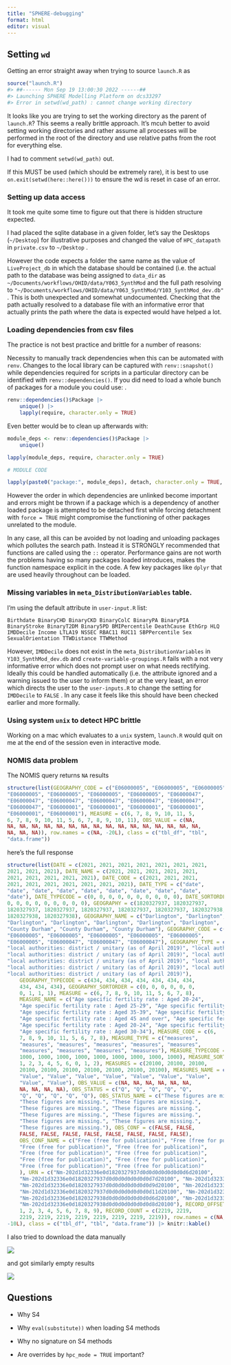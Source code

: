 ```yaml
---
title: "SPHERE-debugging"
format: html
editor: visual
---
```


## Setting `wd`

Getting an error straight away when trying to source `launch.R` as

```r
source("launch.R")
#> ##------ Mon Sep 19 13:00:30 2022 ------##
#> Launching SPHERE Modelling Platform on dcs33297
#> Error in setwd(wd_path) : cannot change working directory
```

It looks like you are trying to set the working directory as the parent of `launch.R`? This seems a really brittle approach. It's mcuh better to avoid setting working directories and rather assume all processes will be performed in the root of the directory and use relative paths from the root for everything else.

I had to comment `setwd(wd_path)` out.

If this MUST be used (which should be extremely rare), it is best to use `on.exit(setwd(here::here()))` to ensure the wd is reset in case of an error.

### Setting up data access

It took me quite some time to figure out that there is hidden structure expected.

I had placed the sqlite database in a given folder, let's say the Desktops (`~/Desktop`) for illustrative purposes and changed the value of `HPC_datapath` in `private.csv` to `~/Desktop` .

However the code expects a folder the same name as the value of `LiveProject_db` in which the database should be contained (i.e. the actual path to the database was being assigned to `data_dir` as `~/Documents/workflows/OHID/data/Y063_SynthMod` and the full path resolving to `"~/Documents/workflows/OHID/data/Y063_SynthMod/Y103_SynthMod_dev.db"` . This is both unexpected and somewhat undocumented. Checking that the path actually resolved to a database file with an informative error that actually prints the path where the data is expected would have helped a lot.

### Loading dependencies from csv files

The practice is not best practice and brittle for a number of reasons:

Necessity to manually track dependencies when this can be automated with `renv`. Changes to the local library can be captured with `renv::snapshot()` while dependencies required for scripts in a particular directory can be identified with `renv::dependencies()`. If you did need to load a whole bunch of packages for a module you could use: .

```r
renv::dependencies()$Package |> 
    unique() |> 
    lapply(require, character.only = TRUE)
```

Even better would be to clean up afterwards with:

```r
module_deps <- renv::dependencies()$Package |> 
    unique() 

lapply(module_deps, require, character.only = TRUE)

# MODULE CODE

lapply(paste0("package:", module_deps), detach, character.only = TRUE, force = TRUE)
```

However the order in which dependencies are unlinked become important and errors might be thrown if a package which is a dependency of another loaded package is attempted to be detached first while forcing detachment with `force = TRUE` might compromise the functioning of other packages unrelated to the module.

In any case, all this can be avoided by not loading and unloading packages which pollutes the search path. Instead it is STRONGLY recommended that functions are called using the `::` operator. Performance gains are not worth the problems having so many packages loaded introduces, makes the function namespace explicit in the code. A few key packages like `dplyr` that are used heavily throughout can be loaded.

### Missing variables in `meta_DistributionVariables` table.

I'm using the default attribute in `user-input.R` list:

    Birthdate BinaryCHD BinaryCKD BinaryColC BinaryPA BinaryPIA BinaryStroke BinaryT2DM Binary5PD BMIPercentile DeathCause EthGrp HLQ IMDDecile Income LTLA19 NSSEC RBAC11 RUC11 SBPPercentile Sex SexualOrientation TTWDistance TTWMethod

However, `IMDDecile` does not exist in the `meta_DistributionVariables` in `Y103_SynthMod_dev.db` and `create-variable-groupings.R` fails with a not very informative error which does not prompt user on what needs rectifying. Ideally this could be handled automatically (i.e. the attribute ignored and a warning issued to the user to inform them) or at the very least, an error which directs the user to the `user-inputs.R` to change the setting for `IMDDecile` to `FALSE` . In any case it feels like this should have been checked earlier and more formally.

### Using system `unix` to detect HPC brittle

Working on a mac which evaluates to a `unix` system, `launch.R` would quit on me at the end of the session even in interactive mode.

### NOMIS data problem

The NOMIS query returns `NA` results

```r
structure(list(GEOGRAPHY_CODE = c("E06000005", "E06000005", "E06000005", 
"E06000005", "E06000005", "E06000005", "E06000005", "E06000047", 
"E06000047", "E06000047", "E06000047", "E06000047", "E06000047", 
"E06000047", "E06000001", "E06000001", "E06000001", "E06000001", 
"E06000001", "E06000001"), MEASURE = c(6, 7, 8, 9, 10, 11, 5, 
6, 7, 8, 9, 10, 11, 5, 6, 7, 8, 9, 10, 11), OBS_VALUE = c(NA, 
NA, NA, NA, NA, NA, NA, NA, NA, NA, NA, NA, NA, NA, NA, NA, NA, 
NA, NA, NA)), row.names = c(NA, -20L), class = c("tbl_df", "tbl", 
"data.frame"))
```

here's the full response

```r
structure(list(DATE = c(2021, 2021, 2021, 2021, 2021, 2021, 2021, 
2021, 2021, 2021), DATE_NAME = c(2021, 2021, 2021, 2021, 2021, 
2021, 2021, 2021, 2021, 2021), DATE_CODE = c(2021, 2021, 2021, 
2021, 2021, 2021, 2021, 2021, 2021, 2021), DATE_TYPE = c("date", 
"date", "date", "date", "date", "date", "date", "date", "date", 
"date"), DATE_TYPECODE = c(0, 0, 0, 0, 0, 0, 0, 0, 0, 0), DATE_SORTORDER = c(0, 
0, 0, 0, 0, 0, 0, 0, 0, 0), GEOGRAPHY = c(1820327937, 1820327937, 
1820327937, 1820327937, 1820327937, 1820327937, 1820327937, 1820327938, 
1820327938, 1820327938), GEOGRAPHY_NAME = c("Darlington", "Darlington", 
"Darlington", "Darlington", "Darlington", "Darlington", "Darlington", 
"County Durham", "County Durham", "County Durham"), GEOGRAPHY_CODE = c("E06000005", 
"E06000005", "E06000005", "E06000005", "E06000005", "E06000005", 
"E06000005", "E06000047", "E06000047", "E06000047"), GEOGRAPHY_TYPE = c("local authorities: district / unitary (as of April 2019)", 
"local authorities: district / unitary (as of April 2019)", "local authorities: district / unitary (as of April 2019)", 
"local authorities: district / unitary (as of April 2019)", "local authorities: district / unitary (as of April 2019)", 
"local authorities: district / unitary (as of April 2019)", "local authorities: district / unitary (as of April 2019)", 
"local authorities: district / unitary (as of April 2019)", "local authorities: district / unitary (as of April 2019)", 
"local authorities: district / unitary (as of April 2019)"), 
    GEOGRAPHY_TYPECODE = c(434, 434, 434, 434, 434, 434, 434, 
    434, 434, 434), GEOGRAPHY_SORTORDER = c(0, 0, 0, 0, 0, 0, 
    0, 1, 1, 1), MEASURE = c(6, 7, 8, 9, 10, 11, 5, 6, 7, 8), 
    MEASURE_NAME = c("Age specific fertility rate : Aged 20-24", 
    "Age specific fertility rate : Aged 25-29", "Age specific fertility rate : Aged 30-34", 
    "Age specific fertility rate : Aged 35-39", "Age specific fertility rate : Aged 40-44", 
    "Age specific fertility rate : Aged 45 and over", "Age specific fertility rate : Aged under 20", 
    "Age specific fertility rate : Aged 20-24", "Age specific fertility rate : Aged 25-29", 
    "Age specific fertility rate : Aged 30-34"), MEASURE_CODE = c(6, 
    7, 8, 9, 10, 11, 5, 6, 7, 8), MEASURE_TYPE = c("measures", 
    "measures", "measures", "measures", "measures", "measures", 
    "measures", "measures", "measures", "measures"), MEASURE_TYPECODE = c(1000, 
    1000, 1000, 1000, 1000, 1000, 1000, 1000, 1000, 1000), MEASURE_SORTORDER = c(0, 
    1, 2, 3, 4, 5, 6, 0, 1, 2), MEASURES = c(20100, 20100, 20100, 
    20100, 20100, 20100, 20100, 20100, 20100, 20100), MEASURES_NAME = c("Value", 
    "Value", "Value", "Value", "Value", "Value", "Value", "Value", 
    "Value", "Value"), OBS_VALUE = c(NA, NA, NA, NA, NA, NA, 
    NA, NA, NA, NA), OBS_STATUS = c("Q", "Q", "Q", "Q", "Q", 
    "Q", "Q", "Q", "Q", "Q"), OBS_STATUS_NAME = c("These figures are missing.", 
    "These figures are missing.", "These figures are missing.", 
    "These figures are missing.", "These figures are missing.", 
    "These figures are missing.", "These figures are missing.", 
    "These figures are missing.", "These figures are missing.", 
    "These figures are missing."), OBS_CONF = c(FALSE, FALSE, 
    FALSE, FALSE, FALSE, FALSE, FALSE, FALSE, FALSE, FALSE), 
    OBS_CONF_NAME = c("Free (free for publication)", "Free (free for publication)", 
    "Free (free for publication)", "Free (free for publication)", 
    "Free (free for publication)", "Free (free for publication)", 
    "Free (free for publication)", "Free (free for publication)", 
    "Free (free for publication)", "Free (free for publication)"
    ), URN = c("Nm-202d1d32336e0d1820327937d0d0d0d0d0d0d0d6d20100", 
    "Nm-202d1d32336e0d1820327937d0d0d0d0d0d0d0d7d20100", "Nm-202d1d32336e0d1820327937d0d0d0d0d0d0d0d8d20100", 
    "Nm-202d1d32336e0d1820327937d0d0d0d0d0d0d0d9d20100", "Nm-202d1d32336e0d1820327937d0d0d0d0d0d0d0d10d20100", 
    "Nm-202d1d32336e0d1820327937d0d0d0d0d0d0d0d11d20100", "Nm-202d1d32336e0d1820327937d0d0d0d0d0d0d0d5d20100", 
    "Nm-202d1d32336e0d1820327938d0d0d0d0d0d0d0d6d20100", "Nm-202d1d32336e0d1820327938d0d0d0d0d0d0d0d7d20100", 
    "Nm-202d1d32336e0d1820327938d0d0d0d0d0d0d0d8d20100"), RECORD_OFFSET = c(0, 
    1, 2, 3, 4, 5, 6, 7, 8, 9), RECORD_COUNT = c(2219, 2219, 
    2219, 2219, 2219, 2219, 2219, 2219, 2219, 2219)), row.names = c(NA, 
-10L), class = c("tbl_df", "tbl", "data.frame")) |> knitr::kable()
```

I also tried to download the data manually

![](images/paste-430E8BDE.png)

and got similarly empty results

![](images/paste-1324646A.png)

## Questions

-   Why S4

-   Why `eval(substitute))` when loading S4 methods

-   Why no signature on S4 methods

-   Are overrides by `hpc_mode = TRUE` important?
